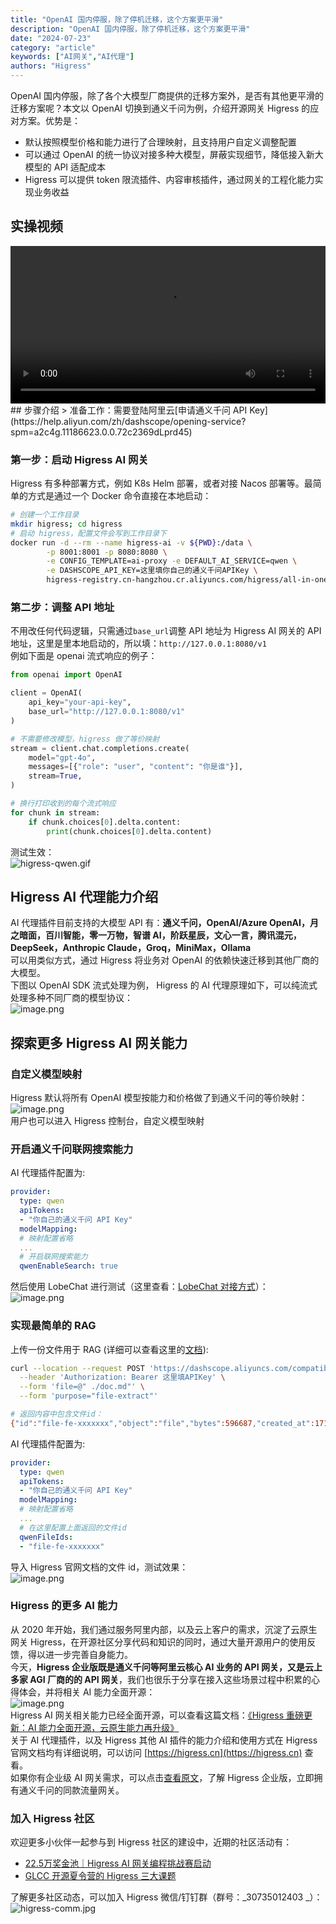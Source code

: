 ```yaml
---
title: "OpenAI 国内停服，除了停机迁移，这个方案更平滑"
description: "OpenAI 国内停服，除了停机迁移，这个方案更平滑"
date: "2024-07-23"
category: "article"
keywords: ["AI网关","AI代理"]
authors: "Higress"
---
```


OpenAI 国内停服，除了各个大模型厂商提供的迁移方案外，是否有其他更平滑的迁移方案呢？本文以 OpenAI 切换到通义千问为例，介绍开源网关 Higress 的应对方案。优势是：

- 默认按照模型价格和能力进行了合理映射，且支持用户自定义调整配置
- 可以通过 OpenAI 的统一协议对接多种大模型，屏蔽实现细节，降低接入新大模型的 API 适配成本
- Higress 可以提供 token 限流插件、内容审核插件，通过网关的工程化能力实现业务收益
<a name="MY7ym"></a>
## 实操视频
<video width="100%" controls> 
<source type="video/mp4" src="https://cloud.video.taobao.com/vod/play/WGgwVXpBRW90UjQya2JETGNRTGllUmx0a0lacnNNOEZQSGkybXdKck03VzZQZWw1SnpKVVVCTlh4OVFON0V5UUVMUDduY1RJak82VE1sdXdHTjNOaHc9PQ"></source>
</video>
## 步骤介绍
> 准备工作：需要登陆阿里云[申请通义千问 API Key](https://help.aliyun.com/zh/dashscope/opening-service?spm=a2c4g.11186623.0.0.72c2369dLprd45)

<a name="ew4c2"></a>
### 第一步：启动 Higress AI 网关
Higress 有多种部署方式，例如 K8s Helm 部署，或者对接 Nacos 部署等。最简单的方式是通过一个 Docker 命令直接在本地启动：
```bash
# 创建一个工作目录
mkdir higress; cd higress
# 启动 higress，配置文件会写到工作目录下
docker run -d --rm --name higress-ai -v ${PWD}:/data \
        -p 8001:8001 -p 8080:8080 \
        -e CONFIG_TEMPLATE=ai-proxy -e DEFAULT_AI_SERVICE=qwen \
        -e DASHSCOPE_API_KEY=这里填你自己的通义千问APIKey \
        higress-registry.cn-hangzhou.cr.aliyuncs.com/higress/all-in-one:1.4.1
```
<a name="RpVeh"></a>
### 第二步：调整 API 地址
不用改任何代码逻辑，只需通过`base_url`调整 API 地址为 Higress AI 网关的 API 地址，这里是里本地启动的，所以填：`http://127.0.0.1:8080/v1`<br />例如下面是 openai 流式响应的例子：
```python
from openai import OpenAI

client = OpenAI(
    api_key="your-api-key",
    base_url="http://127.0.0.1:8080/v1"
)

# 不需要修改模型，higress 做了等价映射
stream = client.chat.completions.create(
    model="gpt-4o",
    messages=[{"role": "user", "content": "你是谁"}],
    stream=True,
)

# 换行打印收到的每个流式响应
for chunk in stream:
    if chunk.choices[0].delta.content:
        print(chunk.choices[0].delta.content)
```
测试生效：<br />![higress-qwen.gif](https://intranetproxy.alipay.com/skylark/lark/0/2024/gif/22499/1719385493294-68196bc5-e442-42d2-9757-1ec6d562832b.gif#clientId=u02eca281-8b6f-4&from=drop&id=u645ff861&originHeight=644&originWidth=876&originalType=binary&ratio=1&rotation=0&showTitle=false&size=67549&status=done&style=none&taskId=u515cb675-caeb-4759-848f-a29c2413e9d&title=)

<a name="pfLTG"></a>
## Higress AI 代理能力介绍
AI 代理插件目前支持的大模型 API 有：**通义千问，OpenAI/Azure OpenAI，月之暗面，百川智能，零一万物，智谱 AI，阶跃星辰，文心一言，腾讯混元，DeepSeek，Anthropic Claude，Groq，MiniMax，Ollama**<br />可以用类似方式，通过 Higress 将业务对 OpenAI 的依赖快速迁移到其他厂商的大模型。<br />下图以 OpenAI SDK 流式处理为例， Higress 的 AI 代理原理如下，可以纯流式处理多种不同厂商的模型协议：<br />![image.png](https://intranetproxy.alipay.com/skylark/lark/0/2024/png/22499/1719392361143-dcd4c5d6-b9f0-442b-afc7-175482b20b78.png#clientId=u219dd788-f291-4&from=paste&height=500&id=u1d85fb45&originHeight=500&originWidth=570&originalType=binary&ratio=1&rotation=0&showTitle=false&size=164585&status=done&style=none&taskId=u36398831-baeb-465a-adcf-40510fa0af8&title=&width=570)
<a name="H3VBl"></a>
## 探索更多 Higress AI 网关能力
<a name="HjrFu"></a>
### 自定义模型映射
Higress 默认将所有 OpenAI 模型按能力和价格做了到通义千问的等价映射：<br />![image.png](https://intranetproxy.alipay.com/skylark/lark/0/2024/png/22499/1719385723442-1806431a-98fa-4700-b9b4-205aea6d3336.png#clientId=u02eca281-8b6f-4&from=paste&height=758&id=u33daf3fc&originHeight=758&originWidth=1829&originalType=binary&ratio=1&rotation=0&showTitle=false&size=823665&status=done&style=none&taskId=u9a774f82-10ab-4438-8230-d50f1eece6d&title=&width=1829)<br />用户也可以进入 Higress 控制台，自定义模型映射
<a name="xQ22M"></a>
### 开启通义千问联网搜索能力
AI 代理插件配置为:
```yaml
provider:
  type: qwen
  apiTokens:
  - "你自己的通义千问 API Key"
  modelMapping:
  # 映射配置省略
  ...
  # 开启联网搜索能力
  qwenEnableSearch: true
```
然后使用 LobeChat 进行测试（这里查看：[LobeChat 对接方式](https://github.com/alibaba/higress/issues/1023)）：<br />![image.png](https://intranetproxy.alipay.com/skylark/lark/0/2024/png/22499/1719386509759-dc19cfeb-9222-4177-9d8f-4c4e84903f29.png#clientId=u02eca281-8b6f-4&from=paste&height=762&id=ub923b6b6&originHeight=762&originWidth=856&originalType=binary&ratio=1&rotation=0&showTitle=false&size=396161&status=done&style=none&taskId=u5f7db87e-474b-4043-b4d8-6efac20cf1c&title=&width=856)
<a name="ipC2A"></a>
### 实现最简单的 RAG 
上传一份文件用于 RAG (详细可以查看这里的[文档](https://help.aliyun.com/zh/dashscope/developer-reference/openai-file-interface?spm=a2c4g.11186623.0.0.4f5e4ad0clKblp)):
```bash
curl --location --request POST 'https://dashscope.aliyuncs.com/compatible-mode/v1/files' \
  --header 'Authorization: Bearer 这里填APIKey' \
  --form 'file=@" ./doc.md"' \
  --form 'purpose="file-extract"'

# 返回内容中包含文件id：
{"id":"file-fe-xxxxxxx","object":"file","bytes":596687,"created_at":1716635947,"filename":"doc.md","purpose":"file-extract","status":"processed"}
```
AI 代理插件配置为:
```yaml
provider:
  type: qwen
  apiTokens:
  - "你自己的通义千问 API Key"
  modelMapping:
  # 映射配置省略
  ...
  # 在这里配置上面返回的文件id
  qwenFileIds:
  - "file-fe-xxxxxxx"
```
导入 Higress 官网文档的文件 id，测试效果：<br />![image.png](https://intranetproxy.alipay.com/skylark/lark/0/2024/png/22499/1719386150679-e08e6f59-7b6c-4b0c-865f-eee60741a570.png#clientId=u02eca281-8b6f-4&from=paste&height=985&id=u7fd4d87d&originHeight=985&originWidth=750&originalType=binary&ratio=1&rotation=0&showTitle=false&size=207537&status=done&style=none&taskId=u7b068c09-4c87-49f6-b1da-25011b9d108&title=&width=750)
<a name="vZjce"></a>
### Higress 的更多 AI 能力
从 2020 年开始，我们通过服务阿里内部，以及云上客户的需求，沉淀了云原生网关 Higress，在开源社区分享代码和知识的同时，通过大量开源用户的使用反馈，得以进一步完善自身能力。<br />今天，**Higress 企业版既是通义千问等阿里云核心 AI 业务的 API 网关，又是云上多家 AGI 厂商的的 API 网关**，我们也很乐于分享在接入这些场景过程中积累的心得体会，并将相关 AI 能力全面开源：<br />![image.png](https://intranetproxy.alipay.com/skylark/lark/0/2024/png/22499/1719386865977-fac1767d-6c28-4900-954c-09b85dc82d95.png#clientId=u02eca281-8b6f-4&from=paste&height=4500&id=u782c7e5f&originHeight=4500&originWidth=8000&originalType=binary&ratio=1&rotation=0&showTitle=false&size=11007747&status=done&style=none&taskId=u31630184-427a-449a-8bec-f0184487b18&title=&width=8000)<br />Higress AI 网关相关能力已经全面开源，可以查看这篇文档：[《Higress 重磅更新：AI 能力全面开源，云原生能力再升级》](https://mp.weixin.qq.com/s/7yaN1wQSQC0JPdUenE53lg)<br />关于 AI 代理插件，以及 Higress 其他 AI 插件的能力介绍和使用方式在 Higress 官网文档均有详细说明，可以访问 [https://higress.cn](https://higress.cn) 查看。<br />如果你有企业级 AI 网关需求，可以点击[查看原文](https://www.aliyun.com/product/aliware/mse?spm=higress-website.topbar.0.0.0)，了解 Higress 企业版，立即拥有通义千问的同款流量网关。
<a name="ugyFg"></a>
### 加入 Higress 社区
欢迎更多小伙伴一起参与到 Higress 社区的建设中，近期的社区活动有：

- [22.5万奖金池｜Higress AI 网关编程挑战赛启动](https://mp.weixin.qq.com/s/HD9Jq-2u_fQNsDWBzDsbcg)
- [GLCC 开源夏令营的 Higress 三大课题](https://www.gitlink.org.cn/glcc/2024/projects)

了解更多社区动态，可以加入 Higress 微信/钉钉群（群号：_30735012403 _）：<br />![higress-comm.jpg](https://intranetproxy.alipay.com/skylark/lark/0/2024/jpeg/22499/1719387999764-639f6a5d-3241-4706-8198-9b5e875e8faa.jpeg#clientId=u02eca281-8b6f-4&from=drop&id=u63a8b77f&originHeight=405&originWidth=720&originalType=binary&ratio=1&rotation=0&showTitle=false&size=58254&status=done&style=none&taskId=u23872761-8747-46a9-bc35-a679f7f57d4&title=)

